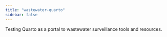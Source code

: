 ```yaml
---
title: "wastewater-quarto"
sidebar: false
---
```


Testing Quarto as a portal to wastewater surveillance tools and resources.
